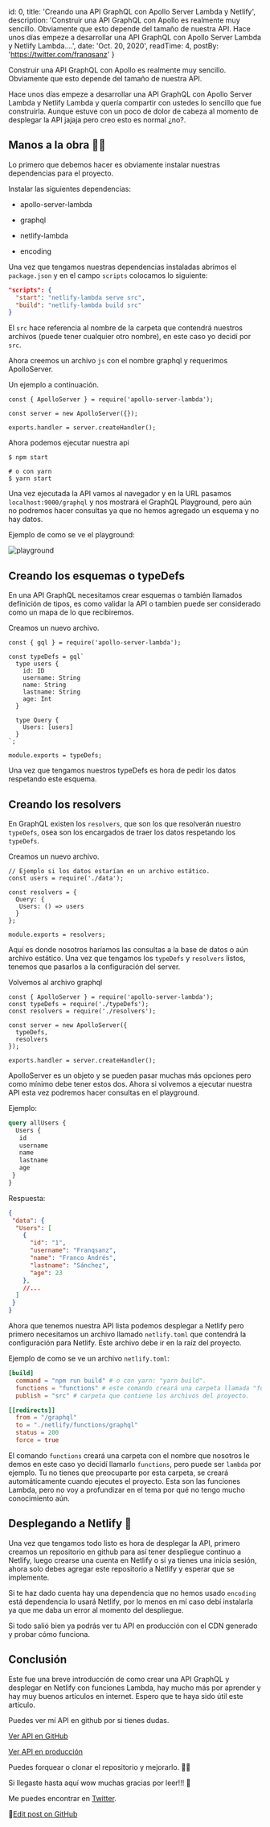 
  id: 0,
  title: 'Creando una API GraphQL con Apollo Server Lambda y Netlify',
  description: 'Construir una API GraphQL con Apollo es realmente muy sencillo. Obviamente que esto depende del tamaño de nuestra API. Hace unos días empeze a desarrollar una API GraphQL con Apollo Server Lambda y Netlify Lambda....',
  date: 'Oct. 20, 2020',
  readTime: 4,
  postBy: 'https://twitter.com/franqsanz'
}


Construir una API GraphQL con Apollo es realmente muy sencillo. Obviamente que esto depende del tamaño de nuestra API.

Hace unos días empeze a desarrollar una API GraphQL con Apollo Server Lambda y Netlify Lambda y quería compartir con ustedes lo sencillo que fue construirla.
Aunque estuve con un poco de dolor de cabeza al momento de desplegar la API jajaja pero creo esto es normal ¿no?.

## Manos a la obra 👷‍♂️
Lo primero que debemos hacer es obviamente instalar nuestras dependencias para el proyecto.

Instalar las siguientes dependencias:

* apollo-server-lambda

* graphql

* netlify-lambda

* encoding

Una vez que tengamos nuestras dependencias instaladas abrimos el `package.json` y en el campo `scripts` colocamos lo siguiente:

```JSON
"scripts": {
  "start": "netlify-lambda serve src",
  "build": "netlify-lambda build src"
}
```

El `src` hace referencia al nombre de la carpeta que contendrá nuestros archivos (puede tener cualquier otro nombre), en este caso yo decidí por `src`.

Ahora creemos un archivo `js` con el nombre graphql y requerimos ApolloServer.

Un ejemplo a continuación.

```JS
const { ApolloServer } = require('apollo-server-lambda');

const server = new ApolloServer({});

exports.handler = server.createHandler();
```
Ahora podemos ejecutar nuestra api
```SH
$ npm start

# o con yarn
$ yarn start
```

Una vez ejecutada la API vamos al navegador y en la URL pasamos `localhost:9000/graphql` y nos mostrará el GraphQL Playground, pero aún no podremos hacer consultas ya que no hemos agregado un esquema y no hay datos.

Ejemplo de como se ve el playground:

![playground](/playground.png)

## Creando los esquemas o typeDefs
En una API GraphQL necesitamos crear esquemas o también llamados definición de tipos, es como validar la API o tambien puede ser considerado como un mapa de lo que recibiremos.

Creamos un nuevo archivo.

```JS
const { gql } = require('apollo-server-lambda');

const typeDefs = gql`
  type users {
    id: ID
    username: String
    name: String
    lastname: String
    age: Int
  }

  type Query {
    Users: [users]
  }
`;

module.exports = typeDefs;
```

Una vez que tengamos nuestros typeDefs es hora de pedir los datos respetando este esquema.

## Creando los resolvers
En GraphQL existen los `resolvers`, que son los que resolverán nuestro `typeDefs`, osea son los encargados de traer los datos respetando los `typeDefs`.

Creamos un nuevo archivo.

```JS
// Ejemplo si los datos estarían en un archivo estático.
const users = require('./data');

const resolvers = {
  Query: {
   Users: () => users
  }
};

module.exports = resolvers;
```

Aquí es donde nosotros haríamos las consultas a la base de datos o aún archivo estático. Una vez que tengamos los `typeDefs` y `resolvers` listos, tenemos que pasarlos a la configuración del server.

Volvemos al archivo graphql

```JS
const { ApolloServer } = require('apollo-server-lambda');
const typeDefs = require('./typeDefs');
const resolvers = require('./resolvers');

const server = new ApolloServer({
  typeDefs,
  resolvers
});

exports.handler = server.createHandler();
```

ApolloServer es un objeto y se pueden pasar muchas más opciones pero como mínimo debe tener estos dos.
Ahora si volvemos a ejecutar nuestra API esta vez podremos hacer consultas en el playground.

Ejemplo:

```GraphQL
query allUsers {
  Users {
   id
   username
   name
   lastname
   age
 }
}
```
Respuesta:
```JSON
{
 "data": {
  "Users": [
    {
      "id": "1",
      "username": "Franqsanz",
      "name": "Franco Andrés",
      "lastname": "Sánchez",
      "age": 23
    },
    //...
  ]
 }
}
```
Ahora que tenemos nuestra API lista podemos desplegar a Netlify pero primero necesitamos un archivo llamado `netlify.toml` que contendrá la configuración para Netlify.
Este archivo debe ir en la raíz del proyecto.

Ejemplo de como se ve un archivo `netlify.toml`:

```TOML
[build]
  command = "npm run build" # o con yarn: "yarn build".
  functions = "functions" # este comando creará una carpeta llamada "functions" y guardara las funciones Lambda.
  publish = "src" # carpeta que contiene los archivos del proyecto.

[[redirects]]
  from = "/graphql"
  to = "./netlify/functions/graphql"
  status = 200
  force = true
```
El comando `functions` creará una carpeta con el nombre que nosotros le demos en este caso yo decidí llamarlo `functions`, pero puede ser `lambda` por ejemplo. Tu no tienes que preocuparte por esta carpeta, se creará automáticamente cuando ejecutes el proyecto.
Esta son las funciones Lambda, pero no voy a profundizar en el tema por qué no tengo mucho conocimiento aún.

## Desplegando a Netlify 🚀
Una vez que tengamos todo listo es hora de desplegar la API, primero creamos un repositorio en github para así tener despliegue continuo a Netlify, luego crearse una cuenta en Netlify o si ya tienes una inicia sesión, ahora solo debes agregar este repositorio a Netlify y esperar que se implemente.

Si te haz dado cuenta hay una dependencia que no hemos usado `encoding` está dependencia lo usará Netlify, por lo menos en mí caso debí instalarla ya que me daba un error al momento del despliegue.

Si todo salió bien ya podrás ver tu API en producción con el CDN generado y probar cómo funciona.

## Conclusión
Este fue una breve introducción de como crear una API GraphQL y desplegar en Netlify con funciones Lambda, hay mucho más por aprender y hay muy buenos artículos en internet. Espero que te haya sido útil este artículo.

Puedes ver mí API en github por si tienes dudas.

[Ver API en GitHub](https://github.com/Franqsanz/fruits-api)

[Ver API en producción](https://fruits-api.netlify.app/graphql)

Puedes forquear o clonar el repositorio y mejorarlo. 👍🏻

Si llegaste hasta aquí wow muchas gracias por leer!!! 💛

Me puedes encontrar en [Twitter](https://twitter.com/franqsanz).

📝[Edit post on GitHub](https://github.com/Franqsanz/GDevTown/blob/main/pages/blog/creando-una-api-graphql-con-apollo-server-lambda-y-netlify/index.mdx)